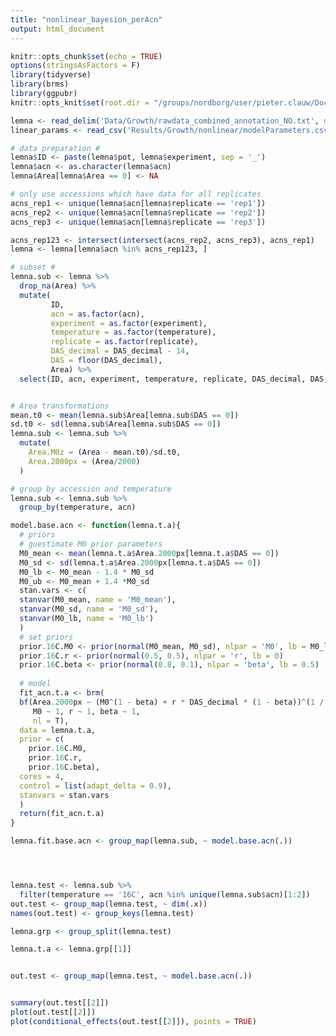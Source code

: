 ```yaml
---
title: "nonlinear_bayesion_perAcn"
output: html_document
---
```


```r
knitr::opts_chunk$set(echo = TRUE)
options(stringsAsFactors = F)
library(tidyverse)
library(brms)
library(ggpubr)
knitr::opts_knit$set(root.dir = "/groups/nordborg/user/pieter.clauw/Documents/Experiments/UltimateQandD/")
```


```r
lemna <- read_delim('Data/Growth/rawdata_combined_annotation_NO.txt', delim = '\t')
linear_params <- read_csv('Results/Growth/nonlinear/modelParameters.csv')
```
```r
# data preparation #
lemna$ID <- paste(lemna$pot, lemna$experiment, sep = '_')
lemna$acn <- as.character(lemna$acn)
lemna$Area[lemna$Area == 0] <- NA

# only use accessions which have data for all replicates
acns_rep1 <- unique(lemna$acn[lemna$replicate == 'rep1'])
acns_rep2 <- unique(lemna$acn[lemna$replicate == 'rep2'])
acns_rep3 <- unique(lemna$acn[lemna$replicate == 'rep3'])

acns_rep123 <- intersect(intersect(acns_rep2, acns_rep3), acns_rep1)
lemna <- lemna[lemna$acn %in% acns_rep123, ]

# subset #
lemna.sub <- lemna %>%
  drop_na(Area) %>%
  mutate(
         ID,
         acn = as.factor(acn),
         experiment = as.factor(experiment),
         temperature = as.factor(temperature),
         replicate = as.factor(replicate),
         DAS_decimal = DAS_decimal - 14,
         DAS = floor(DAS_decimal),
         Area) %>%
  select(ID, acn, experiment, temperature, replicate, DAS_decimal, DAS, Area)


# Area transformations
mean.t0 <- mean(lemna.sub$Area[lemna.sub$DAS == 0])
sd.t0 <- sd(lemna.sub$Area[lemna.sub$DAS == 0])
lemna.sub <- lemna.sub %>%
  mutate(
    Area.M0z = (Area - mean.t0)/sd.t0,
    Area.2000px = (Area/2000)
  )

# group by accession and temperature
lemna.sub <- lemna.sub %>%
  group_by(temperature, acn)
```

```r
model.base.acn <- function(lemna.t.a){
  # priors
  # guestimate M0 prior parameters
  M0_mean <- mean(lemna.t.a$Area.2000px[lemna.t.a$DAS == 0])
  M0_sd <- sd(lemna.t.a$Area.2000px[lemna.t.a$DAS == 0])
  M0_lb <- M0_mean - 1.4 * M0_sd
  M0_ub <- M0_mean + 1.4 *M0_sd
  stan.vars <- c(
  stanvar(M0_mean, name = 'M0_mean'),
  stanvar(M0_sd, name = 'M0_sd'),
  stanvar(M0_lb, name = 'M0_lb')
  )
  # set priors  
  prior.16C.M0 <- prior(normal(M0_mean, M0_sd), nlpar = 'M0', lb = M0_lb)
  prior.16C.r <- prior(normal(0.5, 0.5), nlpar = 'r', lb = 0)
  prior.16C.beta <- prior(normal(0.8, 0.1), nlpar = 'beta', lb = 0.5)
  
  # model
  fit_acn.t.a <- brm(
  bf(Area.2000px ~ (M0^(1 - beta) + r * DAS_decimal * (1 - beta))^(1 / (1 - beta)),
     M0 ~ 1, r ~ 1, beta ~ 1,
     nl = T),
  data = lemna.t.a,
  prior = c(
    prior.16C.M0,
    prior.16C.r,
    prior.16C.beta),
  cores = 4,
  control = list(adapt_delta = 0.9),
  stanvars = stan.vars
  )
  return(fit_acn.t.a)
}
```



```r
lemna.fit.base.acn <- group_map(lemna.sub, ~ model.base.acn(.))




lemna.test <- lemna.sub %>%
  filter(temperature == '16C', acn %in% unique(lemna.sub$acn)[1:2])
out.test <- group_map(lemna.test, ~ dim(.x))
names(out.test) <- group_keys(lemna.test)

lemna.grp <- group_split(lemna.test)

lemna.t.a <- lemna.grp[[1]]


out.test <- group_map(lemna.test, ~ model.base.acn(.))


summary(out.test[[2]])
plot(out.test[[2]])
plot(conditional_effects(out.test[[2]]), points = TRUE)
```




